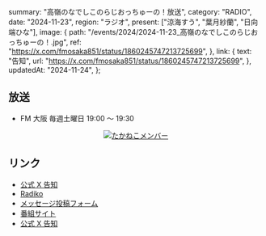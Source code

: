   summary: "高嶺のなでしこのらじおっちゅーの！放送",
  category: "RADIO",
  date: "2024-11-23",
  region: "ラジオ",
  present: ["涼海すう", "葉月紗蘭", "日向端ひな"],
  image: {
    path: "/events/2024/2024-11-23_高嶺のなでしこのらじおっちゅーの！.jpg",
    ref: "https://x.com/fmosaka851/status/1860245747213725699",
  },
  link: {
    text: "告知",
    url: "https://x.com/fmosaka851/status/1860245747213725699",
  },
  updatedAt: "2024-11-24",
};

## 放送

- FM 大阪 毎週土曜日 19:00 〜 19:30

<p align="center">
  <a href="/events/2024/2024-11-23_高嶺のなでしこのらじおっちゅーの！_2.jpg">
    <img
      src="/events/2024/2024-11-23_高嶺のなでしこのらじおっちゅーの！_2.jpg"
      alt="たかねこメンバー"
    />
  </a>
</p>

## リンク

- [公式 X 告知](https://x.com/takanenofficial/status/1860250687566938602)
- [Radiko](https://radiko.jp/share/?sid=FMO&t=20241005190000)
- [メッセージ投稿フォーム](https://fmosaka.futureartist.net/enquete/354047)
- [番組サイト](https://www.fmosaka.net/_ct/17722199)
- [公式 X 告知](https://x.com/takanenofficial/status/1836979149044600863)
